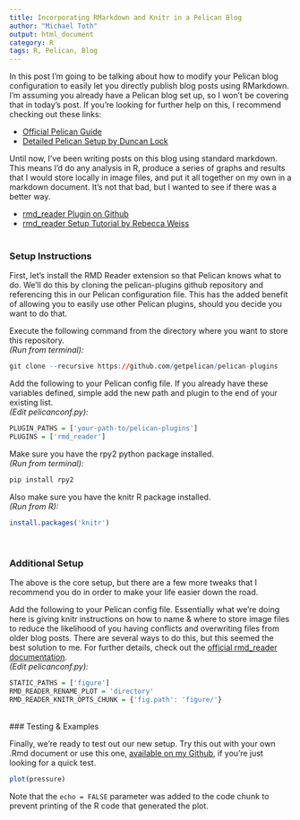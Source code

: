 ```yaml
---
title: Incorporating RMarkdown and Knitr in a Pelican Blog
author: "Michael Toth"
output: html_document
category: R
tags: R, Pelican, Blog
---
```


In this post I'm going to be talking about how to modify your Pelican blog configuration to easily let you directly publish blog posts using RMarkdown. I'm assuming you already have a Pelican blog set up, so I won't be covering that in today's post. If you're looking for further help on this, I recommend checking out these links:

* [Official Pelican Guide](http://docs.getpelican.com/en/stable/quickstart.html)
* [Detailed Pelican Setup by Duncan Lock](http://duncanlock.net/blog/2013/05/17/how-i-built-this-website-using-pelican-part-1-setup/)

Until now, I've been writing posts on this blog using standard markdown. This means I'd do any analysis in R, produce a series of graphs and results that I would store locally in image files, and put it all together on my own in a markdown document. It's not that bad, but I wanted to see if there was a better way. 

* [rmd_reader Plugin on Github](https://github.com/getpelican/pelican-plugins/tree/master/rmd_reader)
* [rmd_reader Setup Tutorial by Rebecca Weiss](https://rjweiss.github.io/articles/2014_08_25/testing-rmarkdown-integration/)
<br><br>

### Setup Instructions

First, let's install the RMD Reader extension so that Pelican knows what to do. We'll do this by cloning the pelican-plugins github repository and referencing this in our Pelican configuration file. This has the added benefit of allowing you to easily use other Pelican plugins, should you decide you want to do that.

Execute the following command from the directory where you want to store this repository.  
*(Run from terminal):*
```r
git clone --recursive https://github.com/getpelican/pelican-plugins
```
  
Add the following to your Pelican config file. If you already have these variables defined, simple add the new path and plugin to the end of your existing list.  
*(Edit pelicanconf.py):*
```r
PLUGIN_PATHS = ['your-path-to/pelican-plugins']
PLUGINS = ['rmd_reader']
```
  
Make sure you have the rpy2 python package installed.  
*(Run from terminal):*
```r
pip install rpy2
```
  
Also make sure you have the knitr R package installed.  
*(Run from R):*
```r
install.packages('knitr')
```
<br>

### Additional Setup

The above is the core setup, but there are a few more tweaks that I recommend you do in order to make your life easier down the road.

Add the following to your Pelican config file. Essentially what we're doing here is giving knitr instructions on how to name & where to store image files to reduce the likelihood of you having conflicts and overwriting files from older blog posts. There are several ways to do this, but this seemed the best solution to me. For further details, check out the [official rmd_reader documentation](https://github.com/getpelican/pelican-plugins/tree/master/rmd_reader).  
*(Edit pelicanconf.py):*
```r
STATIC_PATHS = ['figure']
RMD_READER_RENAME_PLOT = 'directory'
RMD_READER_KNITR_OPTS_CHUNK = {'fig.path': 'figure/'}
```
<br>
### Testing & Examples

Finally, we're ready to test out our new setup. Try this out with your own .Rmd document or use this one, [available on my Github](www.google.com), if you're just looking for a quick test.

```r
plot(pressure)
```

Note that the `echo = FALSE` parameter was added to the code chunk to prevent printing of the R code that generated the plot.
